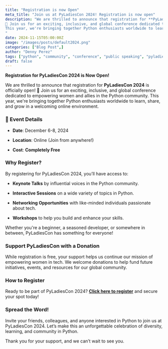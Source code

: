 ```yaml
---
title: "Registration is now Open"
meta_title: "Join us at PyLadiesCon 2024! Registration is now open"
description: "We are thrilled to announce that registration for **PyLadiesCon 2024** is officially open!
🎉 Join us for an exciting, inclusive, and global conference dedicated to empowering women and allies in the Python community.
This year, we're bringing together Python enthusiasts worldwide to learn, share, and grow in a welcoming online environment.
"
date: 2024-11-15T05:00:00Z
image: "/images/posts/default2024.png"
categories: ["Blog Post",]
author: "Denny Perez"
tags: ["python", "community", "conference", "public speaking", "pyladies"]
draft: false
---
```


**Registration for PyLadiesCon 2024 is Now Open!**

We are thrilled to announce that registration for **PyLadiesCon 2024** is officially open!
🎉 Join us for an exciting, inclusive, and global conference dedicated to empowering women and allies in the Python community.
This year, we're bringing together Python enthusiasts worldwide to learn, share, and grow in a welcoming online environment.

### **📅 Event Details**

- **Date**: December 6-8, 2024

- **Location**: Online (Join from anywhere!)

- **Cost**: **Completely Free**

### **Why Register?**

By registering for PyLadiesCon 2024, you’ll have access to:

- **Keynote Talks** by influential voices in the Python community.

- **Interactive Sessions** on a wide variety of topics in Python.

- **Networking Opportunities** with like-minded individuals passionate about tech.

- **Workshops** to help you build and enhance your skills.

Whether you're a beginner, a seasoned developer, or somewhere in between, PyLadiesCon has something for everyone!

### **Support PyLadiesCon with a Donation**

While registration is free, your support helps us continue our mission of empowering women in tech. We welcome donations
to help fund future initiatives, events, and resources for our global community.

### **How to Register**

Ready to be part of PyLadiesCon 2024? **[Click here to register](https://pretix.eu/pyladiescon/2024/)** and secure your spot today!

### **Spread the Word!**

Invite your friends, colleagues, and anyone interested in Python to join us at
PyLadiesCon 2024. Let’s make this an unforgettable celebration of diversity, learning,
and community in Python.

Thank you for your support, and we can’t wait to see you.

